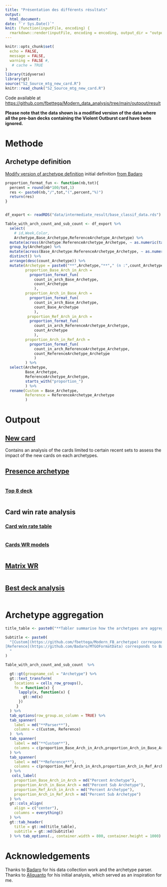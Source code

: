 ---
title: "Présentation des différents résultats"
output: 
  html_document:
date: "`r Sys.Date()`"
knit: (function(inputFile, encoding) {
  rmarkdown::render(inputFile, encoding = encoding, output_dir = "outpout") })
---
```{r setup, include=FALSE, message = FALSE, warning = FALSE} 
knitr::opts_chunk$set(
  echo = FALSE,
  message = FALSE,
  warning = FALSE #,
   # cache = TRUE
)
library(tidyverse)
library(gt)
source("S2_Source_mtg_new_card.R")
knitr::read_chunk("S2_Source_mtg_new_card.R")
```

Code available at [https://github.com/fbettega/Modern_data_analysis/tree/main/outpout/result](https://github.com/fbettega/Modern_data_analysis/tree/main/outpout/result)



**Please note that the data shown is a modified version of the data where all the pre-ban decks containing the Violent Outburst card have been ignored.**


# Methode
## Archetype definition
[Modify version of archetype definition](https://github.com/fbettega/Modern_FB_archetype) initial definition [from Badaro](https://github.com/Badaro/MTGOFormatData)

```{r}
proportion_format_fun <- function(nb,tot){
  percent = round(nb*100/tot,1)
  res <- paste0(nb,"/",tot,"(",percent,"%)")
  return(res)
}


df_export <- readRDS("data/intermediate_result/base_classif_data.rds")

Table_with_arch_count_and_sub_count <- df_export %>%
  select(
    # id,Week,Color,
    Archetype,Base_Archetype,ReferenceArchetype_Archetype) %>% 
  mutate(across(Archetype:ReferenceArchetype_Archetype, ~ as.numeric(table(.x)[as.character(.x)]), .names = "count_{.col}")) %>% 
  group_by(Archetype) %>% 
  mutate(across(Base_Archetype:ReferenceArchetype_Archetype, ~ as.numeric(table(.x)[as.character(.x)]), .names = "count_in_arch_{.col}")) %>% 
  distinct() %>% 
  arrange(desc(count_Archetype)) %>% 
  mutate(Archetype = paste0("**",Archetype,"**"," (n :",count_Archetype, ")"),
         proportion_Base_Arch_in_Arch = 
           proportion_format_fun(
             count_in_arch_Base_Archetype,
             count_Archetype
             ),
         proportion_Arch_in_Base_Arch = 
           proportion_format_fun(
             count_in_arch_Base_Archetype,
             count_Base_Archetype
             ),
          proportion_Ref_Arch_in_Arch = 
           proportion_format_fun(
             count_in_arch_ReferenceArchetype_Archetype,
             count_Archetype
             ),
         proportion_Arch_in_Ref_Arch = 
           proportion_format_fun(
             count_in_arch_ReferenceArchetype_Archetype,
             count_ReferenceArchetype_Archetype
             )
         ) %>% 
  select(Archetype,
         Base_Archetype,
         ReferenceArchetype_Archetype,
         starts_with("proportion_")
         ) %>% 
  rename(Custom = Base_Archetype,
         Reference = ReferenceArchetype_Archetype
         )

```





<!---
Reste a détailler le groupement probablement tableau
-->

<!---
CI computation
-->
<!---
Type of tournament 
<!---
Tournament with matchup
-->


# Outpout
## [New card](/result/1_new_card.html)

Contains an analysis of the cards limited to certain recent sets to assess the impact of the new cards on each archetypes.

## [Presence archetype](/result/2_presence_archetype.html)

<!---
potentiellement selecteur de deck sous contrainte en script annexe
-->

```{r, Introduction_chunk_2_Deck_analysis, results='asis'}

```

### [Top 8 deck](/result/7_last_weeks_winners.html)

```{r, Introduction_chunk_7_top8, results='asis'}

```

## Card win rate analysis  


### [Card win rate table](/result/3_Card_win_rate_table.html)
```{r, Introduction_chunk_3_Deck_analysis, results='asis'}

```

### [Cards WR models](/result/5_Deck_analysis.html)
```{r, Introduction_chunk_5_Deck_analysis, results='asis'}

```

## [Matrix WR](/result/4_matrix_WR.html)
```{r, Introduction_chunk_4_Deck_analysis, results='asis'}

```


## [Best deck analysis](/result/6_best_deck.html)

```{r, Introduction_chunk_6_best_deck, results='asis'}

```

# Archetype aggregation  

```{r results='asis'}
title_table <- paste0("**Tabler summarise how the archetypes are aggregated**")

Subtitle <- paste0(
  "[Custom](https://github.com/fbettega/Modern_FB_archetype) corresponds to my definition of archetypes, also shown as *Base_archetype* in the data \n
[Reference](https://github.com/Badaro/MTGOFormatData) corresponds to Badaro definition of archetypes, also shown as *Reference_archetype* in the data 
  "
)

Table_with_arch_count_and_sub_count  %>%

  gt::gt(groupname_col = "Archetype") %>%  
  gt::text_transform(
    locations = cells_row_groups(),
    fn = function(x) {
      lapply(x, function(x) {
        gt::md(x)
      })
     }
  ) %>% 
  tab_options(row_group.as_column = TRUE) %>% 
  tab_spanner(
    label = md("**Parser**"),
    columns = c(Custom, Reference)
  )  %>% 
  tab_spanner(
    label = md("**Custom**"),
    columns = c(proportion_Base_Arch_in_Arch,proportion_Arch_in_Base_Arch)
  ) %>% 
  tab_spanner(
    label = md("**Reference**"),
    columns = c(proportion_Ref_Arch_in_Arch,proportion_Arch_in_Ref_Arch)
  ) %>% 
   cols_label(
    proportion_Base_Arch_in_Arch = md("Percent Archetype"),
    proportion_Arch_in_Base_Arch = md("Percent Sub Archetype"),
    proportion_Ref_Arch_in_Arch = md("Percent Archetype"),
    proportion_Arch_in_Ref_Arch = md("Percent Sub Archetype")
  ) %>%
  gt::cols_align(
    align = c("center"),
    columns = everything()
  ) %>% 
  gt::tab_header(
    title = gt::md(title_table),
    subtitle = gt::md(Subtitle)
  ) %>% tab_options(., container.width = 800, container.height = 1000)
```


# Acknowledgements

Thanks to [Badaro](https://github.com/Badaro) for his data collection work and the archetype parser.
Thanks to [Aliquanto](https://github.com/Aliquanto3) for his initial analysis, which served as an inspiration for me.


